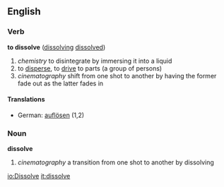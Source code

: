 ==English==
===Verb===
'''to dissolve''' ([[dissolving]] [[dissolved]])
# ''chemistry'' to disintegrate by immersing it into a liquid
# to [[disperse]], to [[drive]] to parts (a group of persons)
# ''cinematography'' shift from one shot to another by having the former fade out as the latter fades in
====Translations====
*German: [[auflösen]] (1,2)
===Noun===
'''dissolve'''
# ''cinematography'' a transition from one shot to another by dissolving

[[io:Dissolve]]
[[it:dissolve]]